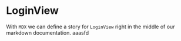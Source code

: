 
<Meta title="MDX/LoginView" component={LoginView} />

# LoginView
With `MDX` we can define a story for `LoginView` right in the middle of our
markdown documentation. aaasfd

<Preview>
  <Story name="all LoginViewes">
    <LoginView id="Unchecked" label="Unchecked" />
    <LoginView id="Checked" label="Checked" checked />
    <LoginView appearance="secondary" id="second" label="Secondary" checked />
  </Story>
</Preview>